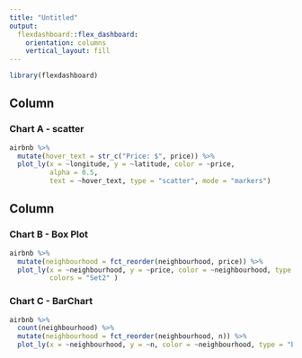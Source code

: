 ```yaml
---
title: "Untitled"
output: 
  flexdashboard::flex_dashboard:
    orientation: columns
    vertical_layout: fill
---
```


```r
library(flexdashboard)
```

Column {data-width=650}
-----------------------------------------------------------------------

### Chart A - scatter

```r
airbnb %>%
  mutate(hover_text = str_c("Price: $", price)) %>% 
  plot_ly(x = ~longitude, y = ~latitude, color = ~price,
          alpha = 0.5, 
          text = ~hover_text, type = "scatter", mode = "markers")
```

Column {data-width=350}
-----------------------------------------------------------------------

### Chart B - Box Plot

```r
airbnb %>%
  mutate(neighbourhood = fct_reorder(neighbourhood, price)) %>% 
  plot_ly(x = ~neighbourhood, y = ~price, color = ~neighbourhood, type = "box",
          colors = "Set2" )
```

### Chart C - BarChart

```r
airbnb %>%
  count(neighbourhood) %>% 
  mutate(neighbourhood = fct_reorder(neighbourhood, n)) %>% 
  plot_ly(x = ~neighbourhood, y = ~n, color = ~neighbourhood, type = "bar")
```

